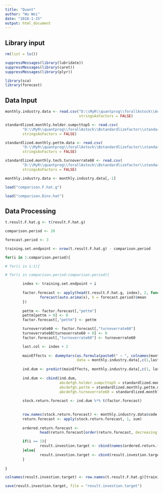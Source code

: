 ```yaml
---
title: "Quant"
author: "Wu Wei"
date: "2018-1-25"
output: html_document
---
```




## Library input
```r
rm(list = ls())

suppressMessages(library(lubridate))
suppressMessages(library(caret))
suppressMessages(library(plyr))

library(sca)
library(forecast)

```

## Data Input

```r

monthly.industry.data <- read.csv("D:\\MyR\\quantprog\\forallAstock\\Acollectdata\\monthly.industry.data.csv", 
                                  stringsAsFactors = FALSE)

standardlized.monthly.holder.sumpcttop5 <- read.csv(
        "D:\\MyR\\quantprog\\forallAstock\\Bstandardlizefactor\\standardlized.monthly.holder.sumpcttop5.csv", 
        stringsAsFactors = FALSE)

standardlized.monthly.pettm.data <- read.csv(
        "D:\\MyR\\quantprog\\forallAstock\\Bstandardlizefactor\\standardlized.monthly.pettm.data.csv", 
        stringsAsFactors = FALSE)

standardlized.monthly.tech.turnoverrate60 <- read.csv(
        "D:\\MyR\\quantprog\\forallAstock\\Bstandardlizefactor\\standardlized.monthly.tech.turnoverrate60.csv", 
        stringsAsFactors = FALSE)

```

```r
monthly.industry.data <- monthly.industry.data[,-1]

```

```r
load("comparison.F.hat.g")

load("comparison.Dinv.hat")
```



## Data Processing

```r
t.result.F.hat.g <- t(result.F.hat.g)

```

```r
comparison.period <- 20

forecast.period <- 3

training.set.endpoint <- nrow(t.result.F.hat.g) - comparison.period

```


```r

for(i in 1:comparison.period){

# for(i in 1:1){

# for(i in comparison.period:comparison.period){

        index <- training.set.endpoint + i
                
        factor.forecast <- apply(head(t.result.F.hat.g, index), 2, function(x) {
                forecast(auto.arima(x), h = forecast.period)$mean
        })
        
        pettm <- factor.forecast[,"pettm"]
        pettm[pettm > 0] <- 0
        factor.forecast[,"pettm"] <- pettm

        turnoverrate60 <- factor.forecast[,"turnoverrate60"]
        turnoverrate60[turnoverrate60 > 0] <- 0
        factor.forecast[,"turnoverrate60"] <- turnoverrate60

        last.col <- index + 2
        
        mainEffects <- dummyVars(as.formula(paste0(" ~ ", colnames(monthly.industry.data)[last.col])),
                                 data = monthly.industry.data[,c(1,last.col)])
        
        ind.dum <- predict(mainEffects, monthly.industry.data[,c(1, last.col)])
        
        ind.dum <- cbind(ind.dum,
                         abcdefgh.holder.sumpcttop5 = standardlized.monthly.holder.sumpcttop5[,last.col],
                         abcdefgh.pettm = standardlized.monthly.pettm.data[,last.col],
                         abcdefgh.turnoverrate60 = standardlized.monthly.tech.turnoverrate60[,last.col])
        
        stock.return.forecast <- ind.dum %*% t(factor.forecast)
        
        
        row.names(stock.return.forecast) <- monthly.industry.data$code
        return.forecast <- apply(stock.return.forecast, 1, sum)
        
        ordered.return.forecast <- 
                head(return.forecast[order(return.forecast, decreasing = TRUE)],20)        

        if(i == 1){
                result.investion.target <- cbind(names(ordered.return.forecast))
        }else{
                result.investion.target <- cbind(result.investion.target, names(ordered.return.forecast))
        }
        
}

```

```r
colnames(result.investion.target) <- row.names(t.result.F.hat.g)[training.set.endpoint + (1:comparison.period)]


```

```r
save(result.investion.target, file = "result.investion.target")
```

